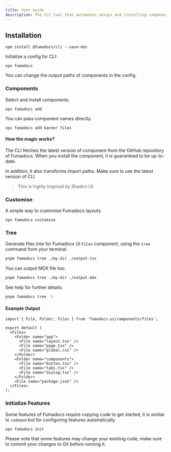 ```yaml
---
title: User Guide
description: The CLI tool that automates setups and installing components.
---
```


## Installation

```package-install
npm install @fumadocs/cli --save-dev
```

Initialize a config for CLI:

```package-install
npx fumadocs
```

You can change the output paths of components in the config.

### Components

Select and install components.

```package-install
npx fumadocs add
```

You can pass component names directly.

```package-install
npx fumadocs add banner files
```

#### How the magic works?

The CLI fetches the latest version of component from the GitHub repository of Fumadocs.
When you install the component, it is guaranteed to be up-to-date.

In addition, it also transforms import paths.
Make sure to use the latest version of CLI

> This is highly Inspired by Shadcn UI.

### Customise

A simple way to customise Fumadocs layouts.

```package-install
npx fumadocs customise
```

### Tree

Generate files tree for Fumadocs UI `Files` component, using the `tree` command from your terminal.

```bash
pnpm fumadocs tree ./my-dir ./output.tsx
```

You can output MDX file too:

```bash
pnpm fumadocs tree ./my-dir ./output.mdx
```

See help for further details:

```bash
pnpm fumadocs tree -h
```

#### Example Output

```tsx title="output.tsx"
import { File, Folder, Files } from 'fumadocs-ui/components/files';

export default (
  <Files>
    <Folder name="app">
      <File name="layout.tsx" />
      <File name="page.tsx" />
      <File name="global.css" />
    </Folder>
    <Folder name="components">
      <File name="button.tsx" />
      <File name="tabs.tsx" />
      <File name="dialog.tsx" />
    </Folder>
    <File name="package.json" />
  </Files>
);
```

### Initialize Features

Some features of Fumadocs require copying code to get started, it is similar to `codemod` but for configuring features automatically.

```package-install
npx fumadocs init
```

Please note that some features may change your existing code, make sure to commit your changes to Git before running it.

